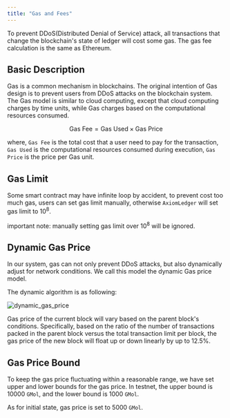 ```yaml
---
title: "Gas and Fees"
---
```


To prevent DDoS(Distributed Denial of Service) attack, all transactions that change the blockchain's state of ledger will cost some gas. The gas fee calculation
is the same as Ethereum.

## Basic Description

Gas is a common mechanism in blockchains. The original intention of Gas design is to prevent users from DDoS attacks
on the blockchain system. The Gas model is similar to cloud computing, except that cloud computing charges by time
units, while Gas charges based on the computational resources consumed.

$$\text{Gas Fee}=\text{Gas Used} \times \text{Gas Price}$$

where, `Gas Fee` is the total cost that a user need to pay for the transaction, `Gas Used` is the computational resources
consumed during execution, `Gas Price` is the price per Gas unit.

## Gas Limit

Some smart contract may have infinite loop by accident, to prevent cost too much gas, users can set gas limit manually,
otherwise `AxiomLedger` will set gas limit to $10^8$.

<Note> important note: manually setting gas limit over $10^8$ will be ignored.</Note>

## Dynamic Gas Price

In our system, gas can not only prevent DDoS attacks, but also dynamically adjust for network conditions. We call this
model the dynamic Gas price model.

The dynamic algorithm is as following:

![dynamic_gas_price](../../images/dynamic_gas_price.png)

Gas price of the current block will vary based on the parent block's conditions.
Specifically, based on the ratio of the number of transactions packed in the parent block versus the total
transaction limit per block, the gas price of the new block will float up or down linearly by up to 12.5%.

## Gas Price Bound

To keep the gas price fluctuating within a reasonable range, we have set upper and lower bounds for the gas price. In
testnet, the upper bound is 10000 `GMol`, and the lower bound is 1000 `GMol`.

As for initial state, gas price is set to 5000 `GMol`.
 